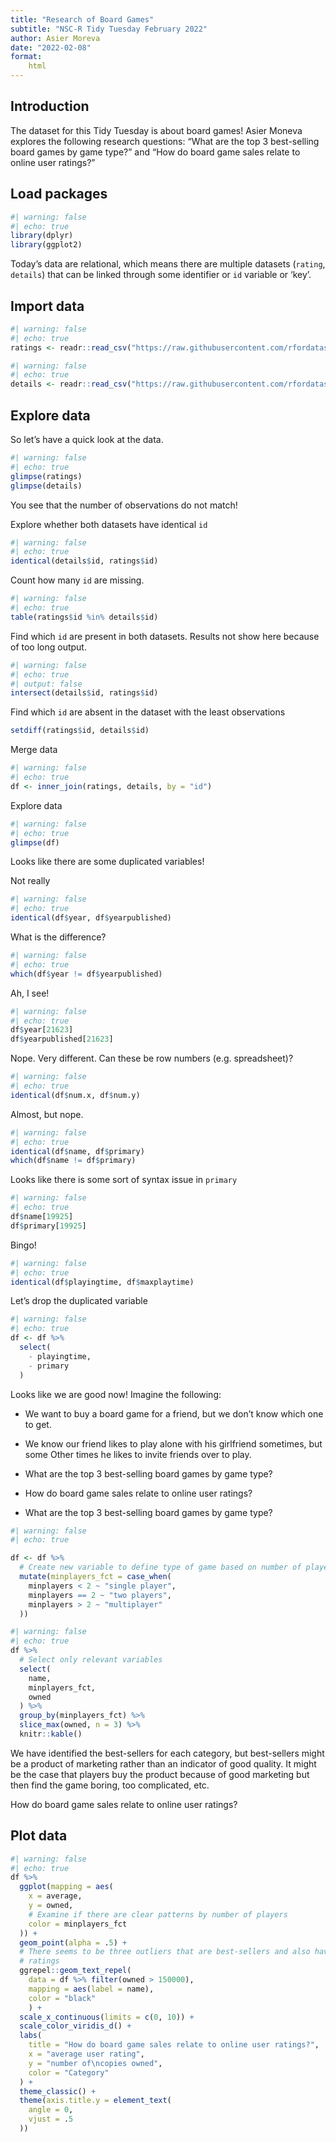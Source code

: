 ```yaml
---
title: "Research of Board Games"
subtitle: "NSC-R Tidy Tuesday February 2022"
author: Asier Moreva
date: "2022-02-08"
format:
    html 
---
```

## Introduction
The dataset for this Tidy Tuesday is about board games! Asier Moneva explores the following research questions: “What are the top 3 best-selling board games by game type?” and “How do board game sales relate to online user ratings?”

## Load packages

```r
#| warning: false
#| echo: true
library(dplyr)
library(ggplot2)
```

Today's data are relational, which means there are multiple datasets (`rating`, `details`) that can be linked through some identifier or `id` variable or 'key'.

## Import data

```r
#| warning: false
#| echo: true
ratings <- readr::read_csv("https://raw.githubusercontent.com/rfordatascience/tidytuesday/master/data/2022/2022-01-25/ratings.csv")
```

```r
#| warning: false
#| echo: true
details <- readr::read_csv("https://raw.githubusercontent.com/rfordatascience/tidytuesday/master/data/2022/2022-01-25/details.csv")
```

## Explore data

So let's have a quick look at the data.

```r
#| warning: false
#| echo: true
glimpse(ratings)
glimpse(details)
```

You see that the number of observations do not match!

Explore whether both datasets have identical `id`

```r
#| warning: false
#| echo: true
identical(details$id, ratings$id)
```

Count how many `id` are missing.

```r
#| warning: false
#| echo: true
table(ratings$id %in% details$id)
```

Find which `id` are present in both datasets. Results not show here because of too long output.

```r
#| warning: false
#| echo: true
#| output: false
intersect(details$id, ratings$id)
```

Find which `id` are absent in the dataset with the least observations

```r
setdiff(ratings$id, details$id)
```

Merge data

```r
#| warning: false
#| echo: true
df <- inner_join(ratings, details, by = "id")
```

Explore data

```r
#| warning: false
#| echo: true
glimpse(df)
```

Looks like there are some duplicated variables!

Not really

```r
#| warning: false
#| echo: true
identical(df$year, df$yearpublished)
```

What is the difference?

```r
#| warning: false
#| echo: true
which(df$year != df$yearpublished)
```

Ah, I see!

```r
#| warning: false
#| echo: true
df$year[21623]
df$yearpublished[21623]
```

Nope. Very different. Can these be row numbers (e.g. spreadsheet)?

```r
#| warning: false
#| echo: true
identical(df$num.x, df$num.y)
```

Almost, but nope.

```r
#| warning: false
#| echo: true
identical(df$name, df$primary)
which(df$name != df$primary)
```

Looks like there is some sort of syntax issue in `primary`

```r
#| warning: false
#| echo: true
df$name[19925]
df$primary[19925]


```

Bingo!

```r
#| warning: false
#| echo: true
identical(df$playingtime, df$maxplaytime)
```

Let's drop the duplicated variable

```r
#| warning: false
#| echo: true
df <- df %>% 
  select(
    - playingtime,
    - primary
  )
```

Looks like we are good now! Imagine the following:

-   We want to buy a board game for a friend, but we don't know which one to get.

-   We know our friend likes to play alone with his girlfriend sometimes, but some Other times he likes to invite friends over to play.\

-   What are the top 3 best-selling board games by game type?\

-   How do board game sales relate to online user ratings?

-   What are the top 3 best-selling board games by game type?

```r
#| warning: false
#| echo: true

df <- df %>% 
  # Create new variable to define type of game based on number of players
  mutate(minplayers_fct = case_when(
    minplayers < 2 ~ "single player",
    minplayers == 2 ~ "two players",
    minplayers > 2 ~ "multiplayer"
  ))
```

```r
#| warning: false
#| echo: true
df %>% 
  # Select only relevant variables
  select(
    name,
    minplayers_fct,
    owned
  ) %>% 
  group_by(minplayers_fct) %>% 
  slice_max(owned, n = 3) %>% 
  knitr::kable()
```

We have identified the best-sellers for each category, but best-sellers might be a product of marketing rather than an indicator of good quality. It might be the case that players buy the product because of good marketing but then find the game boring, too complicated, etc.

How do board game sales relate to online user ratings?

## Plot data

```r
#| warning: false
#| echo: true
df %>% 
  ggplot(mapping = aes(
    x = average,
    y = owned,
    # Examine if there are clear patterns by number of players
    color = minplayers_fct
  )) +
  geom_point(alpha = .5) +
  # There seems to be three outliers that are best-sellers and also have high 
  # ratings
  ggrepel::geom_text_repel(
    data = df %>% filter(owned > 150000),
    mapping = aes(label = name),
    color = "black"
    ) +
  scale_x_continuous(limits = c(0, 10)) +
  scale_color_viridis_d() +
  labs(
    title = "How do board game sales relate to online user ratings?",
    x = "average user rating",
    y = "number of\ncopies owned",
    color = "Category"
  ) +
  theme_classic() +
  theme(axis.title.y = element_text(
    angle = 0,
    vjust = .5
  ))
```
